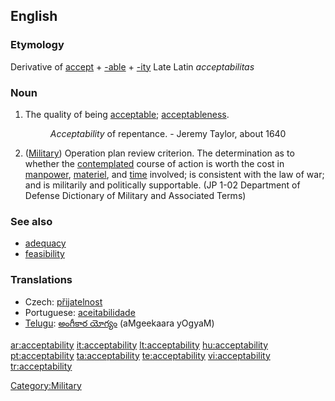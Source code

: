 ==English==

===Etymology===
Derivative of [[accept]] + [[-able]] + [[-ity]]
Late Latin ''acceptabilitas''

===Noun===
{{en-noun|-}}

# The quality of being [[acceptable]]; [[acceptableness]].
#:''Acceptability'' of repentance. -  Jeremy Taylor, about 1640
# ([[Military]]) Operation plan review criterion. The determination as to whether the [[contemplated]] course of action is worth the cost in [[manpower]], [[materiel]], and [[time]] involved; is consistent with the law of war; and is militarily and politically supportable. (JP 1-02 Department of Defense Dictionary of Military and Associated Terms)

===See also===
* [[adequacy]]
* [[feasibility]]

===Translations===
{{rfc-level|Translations at L3+}}
* Czech: [[přijatelnost]] {{f}}
*Portuguese: [[aceitabilidade]]
*[[Telugu]]: [[అంగీకార యోగ్యం]] (aMgeekaara yOgyaM)

[[Category:Military]]

[[ar:acceptability]]
[[it:acceptability]]
[[lt:acceptability]]
[[hu:acceptability]]
[[pt:acceptability]]
[[ta:acceptability]]
[[te:acceptability]]
[[vi:acceptability]]
[[tr:acceptability]]
